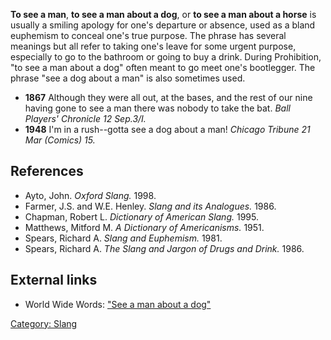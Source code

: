 '''To see a man''', '''to see a man about a dog''', or '''to see a man about a horse''' is usually a smiling apology for one's departure or absence, used as a bland euphemism to conceal one's true purpose.  The phrase has several meanings but all refer to taking one's leave for some urgent purpose, especially to go to the bathroom or going to buy a drink.  During Prohibition, "to see a man about a dog" often meant to go meet one's bootlegger.  The phrase "see a dog about a man" is also sometimes used.

* '''1867''' Although they were all out, at the bases, and the rest of our nine having gone to see a man there was nobody to take the bat. ''Ball Players' Chronicle 12 Sep.3/I.''
* '''1948''' I'm in a rush--gotta see a dog about a man! ''Chicago Tribune 21 Mar (Comics) 15.''

==References==
* Ayto, John. ''Oxford Slang.'' 1998.
* Farmer, J.S. and W.E. Henley. ''Slang and its Analogues.'' 1986.
* Chapman, Robert L. ''Dictionary of American Slang.'' 1995.
* Matthews, Mitford M. ''A Dictionary of Americanisms.'' 1951.
* Spears, Richard A. ''Slang and Euphemism.'' 1981.
* Spears, Richard A. ''The Slang and Jargon of Drugs and Drink.'' 1986.

== External links ==
* World Wide Words: [http://www.worldwidewords.org/qa/qa-see1.htm "See a man about a dog"]

[[Category: Slang]]